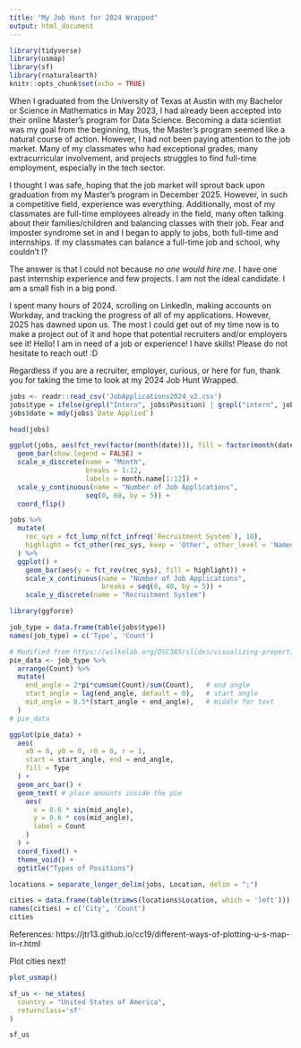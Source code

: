 ```yaml
---
title: "My Job Hunt for 2024 Wrapped"
output: html_document
---
```


```r
library(tidyverse)
library(usmap)
library(sf)
library(rnaturalearth)
knitr::opts_chunk$set(echo = TRUE)
```

When I graduated from the University of Texas at Austin with my Bachelor or Science in Mathematics in May 2023, I had already been accepted into their online Master's program for Data Science. Becoming a data scientist was my goal from the beginning, thus, the Master's program seemed like a natural course of action. However, I had not been paying attention to the job market. Many of my classmates who had exceptional grades, many extracurricular involvement, and projects struggles to find full-time employment, especially in the tech sector. 

I thought I was safe, hoping that the job market will sprout back upon graduation from my Master's program in December 2025. However, in such a competitive field, experience was everything. Additionally, most of my classmates are full-time employees already in the field, many often talking about their families/children and balancing classes with their job. Fear and imposter syndrome set in and I began to apply to jobs, both full-time and internships. If my classmates can balance a full-time job and school, why couldn't I?

The answer is that I could not because *no one would hire me*. I have one past internship experience and few projects. I am not the ideal candidate. I am a small fish in a big pond. 

I spent many hours of 2024, scrolling on LinkedIn, making accounts on Workday, and tracking the progress of all of my applications. However, 2025 has dawned upon us. The most I could get out of my time now is to make a project out of it and hope that potential recruiters and/or employers see it! Hello! I am in need of a job or experience! I have skills! Please do not hesitate to reach out! :D 

Regardless if you are a recruiter, employer, curious, or here for fun, thank you for taking the time to look at my 2024 Job Hunt Wrapped. 

```r
jobs <- readr::read_csv('JobApplications2024_v2.csv')
jobs$type = ifelse(grepl("Intern", jobs$Position) | grepl("intern", jobs$Position), "Internship", "Full time")
jobs$date = mdy(jobs$`Date Applied`)

head(jobs)
```

```r
ggplot(jobs, aes(fct_rev(factor(month(date))), fill = factor(month(date)))) +
  geom_bar(show.legend = FALSE) + 
  scale_x_discrete(name = "Month",
                   breaks = 1:12, 
                   labels = month.name[1:12]) +
  scale_y_continuous(name = "Number of Job Applications",
                   seq(0, 60, by = 5)) +
  coord_flip() 
```

```r
jobs %>%
  mutate(
    rec_sys = fct_lump_n(fct_infreq(`Recruitment System`), 10),
    highlight = fct_other(rec_sys, keep = 'Other', other_level = 'Named')
  ) %>%
  ggplot() +
    geom_bar(aes(y = fct_rev(rec_sys), fill = highlight)) + 
    scale_x_continuous(name = "Number of Job Applications",
                       breaks = seq(0, 40, by = 5)) + 
    scale_y_discrete(name = "Recruitment System")
```

```r
library(ggforce)

job_type = data.frame(table(jobs$type))
names(job_type) = c('Type', 'Count')

# Modified from https://wilkelab.org/DSC385/slides/visualizing-proportions.html
pie_data <- job_type %>%
  arrange(Count) %>% 
  mutate(
    end_angle = 2*pi*cumsum(Count)/sum(Count),   # end angle 
    start_angle = lag(end_angle, default = 0),   # start angle
    mid_angle = 0.5*(start_angle + end_angle),   # middle for text
  )
# pie_data

ggplot(pie_data) +
  aes(
    x0 = 0, y0 = 0, r0 = 0, r = 1,
    start = start_angle, end = end_angle,
    fill = Type
  ) +
  geom_arc_bar() +
  geom_text( # place amounts inside the pie
    aes(
      x = 0.6 * sin(mid_angle),
      y = 0.6 * cos(mid_angle),
      label = Count
    )
  ) +
  coord_fixed() +
  theme_void() +
  ggtitle("Types of Positions")
```

```r
locations = separate_longer_delim(jobs, Location, delim = ";")

cities = data.frame(table(trimws(locations$Location, which = 'left')))
names(cities) = c('City', 'Count')
cities
```



References:
https://jtr13.github.io/cc19/different-ways-of-plotting-u-s-map-in-r.html 

Plot cities next!

```r
plot_usmap()
```

```r
sf_us <- ne_states(
  country = "United States of America",
  returnclass='sf'
)

sf_us
```



